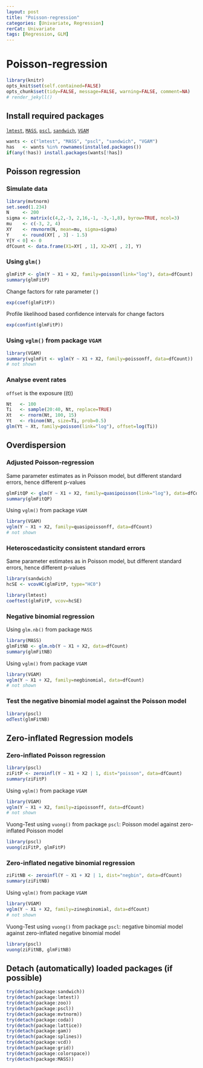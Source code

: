 ```yaml
---
layout: post
title: "Poisson-regression"
categories: [Univariate, Regression]
rerCat: Univariate
tags: [Regression, GLM]
---
```


Poisson-regression
=========================

```r
library(knitr)
opts_knit$set(self.contained=FALSE)
opts_chunk$set(tidy=FALSE, message=FALSE, warning=FALSE, comment=NA)
# render_jekyll()
```

Install required packages
-------------------------

[`lmtest`](http://cran.r-project.org/package=lmtest), [`MASS`](http://cran.r-project.org/package=MASS), [`pscl`](http://cran.r-project.org/package=pscl), [`sandwich`](http://cran.r-project.org/package=sandwich), [`VGAM`](http://cran.r-project.org/package=VGAM)

```r
wants <- c("lmtest", "MASS", "pscl", "sandwich", "VGAM")
has   <- wants %in% rownames(installed.packages())
if(any(!has)) install.packages(wants[!has])
```

Poisson regression
-------------------------
    
### Simulate data
    
```r
library(mvtnorm)
set.seed(1.234)
N     <- 200
sigma <- matrix(c(4,2,-3, 2,16,-1, -3,-1,8), byrow=TRUE, ncol=3)
mu    <- c(-3, 2, 4)
XY    <- rmvnorm(N, mean=mu, sigma=sigma)
Y     <- round(XY[ , 3] - 1.5)
Y[Y < 0] <- 0
dfCount <- data.frame(X1=XY[ , 1], X2=XY[ , 2], Y)
```

### Using `glm()`

```r
glmFitP <- glm(Y ~ X1 + X2, family=poisson(link="log"), data=dfCount)
summary(glmFitP)
```

Change factors for rate parameter \( \lambda \)

```r
exp(coef(glmFitP))
```

Profile likelihood based confidence intervals for change factors

```r
exp(confint(glmFitP))
```

### Using `vglm()` from package `VGAM`

```r
library(VGAM)
summary(vglmFit <- vglm(Y ~ X1 + X2, family=poissonff, data=dfCount))
# not shown
```

### Analyse event rates

`offset` is the exposure \(\ln(t)\)

```r
Nt   <- 100
Ti   <- sample(20:40, Nt, replace=TRUE)
Xt   <- rnorm(Nt, 100, 15)
Yt   <- rbinom(Nt, size=Ti, prob=0.5)
glm(Yt ~ Xt, family=poisson(link="log"), offset=log(Ti))
```

Overdispersion
-------------------------

### Adjusted Poisson-regression

Same parameter estimates as in Poisson model, but different standard errors, hence different p-values

```r
glmFitQP <- glm(Y ~ X1 + X2, family=quasipoisson(link="log"), data=dfCount)
summary(glmFitQP)
```

Using `vglm()` from package `VGAM`

```r
library(VGAM)
vglm(Y ~ X1 + X2, family=quasipoissonff, data=dfCount)
# not shown
```

### Heteroscedasticity consistent standard errors

Same parameter estimates as in Poisson model, but different standard errors, hence different p-values

```r
library(sandwich)
hcSE <- vcovHC(glmFitP, type="HC0")

library(lmtest)
coeftest(glmFitP, vcov=hcSE)
```

### Negative binomial regression

Using `glm.nb()` from package `MASS`

```r
library(MASS)
glmFitNB <- glm.nb(Y ~ X1 + X2, data=dfCount)
summary(glmFitNB)
```

Using `vglm()` from package `VGAM`

```r
library(VGAM)
vglm(Y ~ X1 + X2, family=negbinomial, data=dfCount)
# not shown
```

### Test the negative binomial model against the Poisson model

```r
library(pscl)
odTest(glmFitNB)
```

Zero-inflated Regression models
-------------------------

### Zero-inflated Poisson regression

```r
library(pscl)
ziFitP <- zeroinfl(Y ~ X1 + X2 | 1, dist="poisson", data=dfCount)
summary(ziFitP)
```

Using `vglm()` from package `VGAM`

```r
library(VGAM)
vglm(Y ~ X1 + X2, family=zipoissonff, data=dfCount)
# not shown
```

Vuong-Test using `vuong()` from package `pscl`: Poisson model against zero-inflated Poisson model

```r
library(pscl)
vuong(ziFitP, glmFitP)
```

### Zero-inflated negative binomial regression

```r
ziFitNB <- zeroinfl(Y ~ X1 + X2 | 1, dist="negbin", data=dfCount)
summary(ziFitNB)
```

Using `vglm()` from package `VGAM`

```r
library(VGAM)
vglm(Y ~ X1 + X2, family=zinegbinomial, data=dfCount)
# not shown
```

Vuong-Test using `vuong()` from package `pscl`: negative binomial model against zero-inflated negative binomial model

```r
library(pscl)
vuong(ziFitNB, glmFitNB)
```

Detach (automatically) loaded packages (if possible)
-------------------------

```r
try(detach(package:sandwich))
try(detach(package:lmtest))
try(detach(package:zoo))
try(detach(package:pscl))
try(detach(package:mvtnorm))
try(detach(package:coda))
try(detach(package:lattice))
try(detach(package:gam))
try(detach(package:splines))
try(detach(package:vcd))
try(detach(package:grid))
try(detach(package:colorspace))
try(detach(package:MASS))
```
